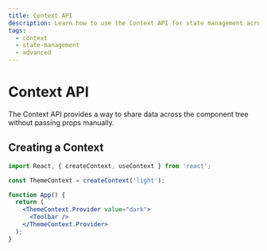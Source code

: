```yaml
---
title: Context API
description: Learn how to use the Context API for state management across the component tree.
tags:
  - context
  - state-management
  - advanced
---
```


# Context API

The Context API provides a way to share data across the component tree without passing props manually.

## Creating a Context

```jsx
import React, { createContext, useContext } from 'react';

const ThemeContext = createContext('light');

function App() {
  return (
    <ThemeContext.Provider value="dark">
      <Toolbar />
    </ThemeContext.Provider>
  );
}